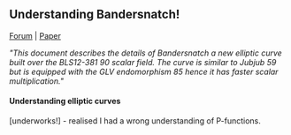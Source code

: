 
## Understanding Bandersnatch!

[Forum](https://ethresear.ch/t/introducing-bandersnatch-a-fast-elliptic-curve-built-over-the-bls12-381-scalar-field/9957) | [Paper](https://eprint.iacr.org/2021/1152.pdf)

*"This document describes the details of Bandersnatch a new elliptic curve built over the BLS12-381 90 scalar field. The curve is similar to Jubjub 59 but is equipped with the GLV endomorphism 85 hence it has faster scalar multiplication."*


#### Understanding elliptic curves
[underworks!] - realised I had a wrong understanding of P-functions.
